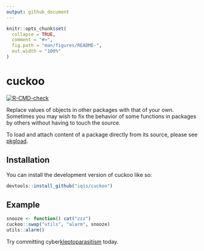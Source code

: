 ```yaml
---
output: github_document
---
```


<!-- README.md is generated from README.Rmd. Please edit that file -->

```r
knitr::opts_chunk$set(
  collapse = TRUE,
  comment = "#>",
  fig.path = "man/figures/README-",
  out.width = "100%"
)
```

# cuckoo

<!-- badges: start -->
[![R-CMD-check](https://github.com/iqis/cuckoo/actions/workflows/R-CMD-check.yaml/badge.svg)](https://github.com/iqis/cuckoo/actions/workflows/R-CMD-check.yaml)
<!-- badges: end -->

Replace values of objects in other packages with that of your own. 
Sometimes you may wish to fix the behavior of some functions in packages by others without having to touch the source. 

To load and attach content of a package directly from its source, please see [pkgload](https://pkgload.r-lib.org/).

## Installation

You can install the development version of cuckoo like so:

``` r
devtools::install_github("iqis/cuckoo")
```

## Example

```r
snooze <- function() cat("zzz")
cuckoo::swap("utils", "alarm", snooze)
utils::alarm()
```


Try committing cyber[kleptoparasitism](https://en.wikipedia.org/wiki/Kleptoparasitism) today.

